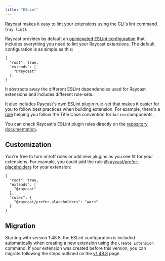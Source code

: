 ```yaml
---
title: "ESLint"
---
```


Raycast makes it easy to lint your extensions using the CLI's lint command (`ray lint`).

Raycast provides by default an [opinionated ESLint configuration](https://github.com/raycast/eslint-config/blob/main/index.js) that includes everything you need to lint your Raycast extensions. The default configuration is as simple as this:

```
{ 
  "root": true,
  "extends": [
    "@raycast"
  ]
}
```

It abstracts away the different ESLint dependencies used for Raycast extensions and includes different rule-sets.

It also includes Raycast's own ESLint plugin rule-set that makes it easier for you to follow best practices when building extension. For example, there's a [rule](https://github.com/raycast/eslint-plugin/blob/main/docs/rules/prefer-title-case.md) helping you follow the Title Case convention for `Action` components.

You can check Raycast's ESLint plugin rules directly on the [repository documentation](https://github.com/raycast/eslint-plugin#rules).

## Customization

You're free to turn on/off rules or add new plugins as you see fit for your extensions. For example, you could add the rule [@raycast/prefer-placeholders](https://github.com/raycast/eslint-plugin/blob/main/docs/rules/prefer-placeholders.md) for your extension:

```
{
  "root": true,
  "extends": [
    "@raycast"
  ],
  "rules": {
    "@raycast/prefer-placeholders": "warn"
  }
}
```

## Migration

Starting with version 1.48.8, the ESLint configuration is included automatically when creating a new extension using the `Create Extension` command. If your extension was created before this version, you can migrate following the steps outlined on the [v1.48.8](https://developers.raycast.com/migration/v1.48.8) page.